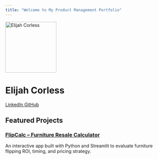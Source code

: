 ```yaml
---
title: "Welcome to My Product Management Portfolio"
---
```


::: {.hero-banner .text-center}

<img src="images/profile.jpg" alt="Elijah Corless" class="rounded-circle mb-3" width="160">

<h1>Elijah Corless</h1>

<a href="https://linkedin.com/in/elijahcorless" class="btn btn-outline-primary btn-sm" target="_blank">
  <i class="fab fa-linkedin"></i> LinkedIn
</a>
<a href="https://github.com/ender-wiggin-hq" class="btn btn-outline-primary btn-sm" target="_blank">
  <i class="fab fa-github"></i> GitHub
</a>

:::

## Featured Projects

::: {.g-col-12 .g-col-md-6 .card}

### [FlipCalc – Furniture Resale Calculator](projects/project-1.qmd)
An interactive app built with Python and Streamlit to evaluate furniture flipping ROI, timing, and pricing strategy.

:::



